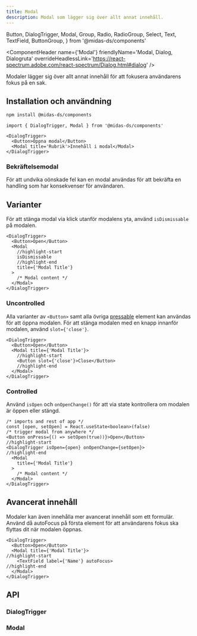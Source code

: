 ```yaml
---
title: Modal
description: Modal som lägger sig över allt annat innehåll.
---
```


  Button,
  DialogTrigger,
  Modal,
  Group,
  Radio,
  RadioGroup,
  Select,
  Text,
  TextField,
  ButtonGroup,
} from '@midas-ds/components'

<ComponentHeader
  name={'Modal'}
  friendlyName='Modal, Dialog, Dialogruta'
  overrideHeadlessLink='https://react-spectrum.adobe.com/react-spectrum/Dialog.html#dialog'
/>

Modaler lägger sig över allt annat innehåll för att fokusera användarens fokus på en sak.

<FormExample />

## Installation och användning

```bash npm2yarn
npm install @midas-ds/components
```

```tsx
import { DialogTrigger, Modal } from '@midas-ds/components'
```

```tsx title='Exempelkod'
<DialogTrigger>
  <Button>Öppna modal</Button>
  <Modal title='Rubrik'>Innehåll i modal</Modal>
</DialogTrigger>
```

### Bekräftelsemodal

För att undvika oönskade fel kan en modal användas för att bekräfta en handling som har konsekvenser för användaren.

<ConfirmationExample />

## Varianter

För att stänga modal via klick utanför modalens yta, använd `isDismissable` på modalen.

```tsx title='Dismissable'
<DialogTrigger>
  <Button>Open</Button>
  <Modal
    //highlight-start
    isDismissable
    //highlight-end
    title={'Modal Title'}
  >
    /* Modal content */
  </Modal>
</DialogTrigger>
```

### Uncontrolled

Alla varianter av `<Button>` samt alla övriga [pressable](https://react-spectrum.adobe.com/react-aria/Dialog.html#custom-trigger)
element kan användas för att öppna modalen. För att stänga modalen med en knapp innanför modalen, använd `slot={'close'}`.

```tsx title='Uncontrolled Modal'
<DialogTrigger>
  <Button>Open</Button>
  <Modal title={'Modal Title'}>
    //highlight-start
    <Button slot={'close'}>Close</Button>
    //highlight-end
  </Modal>
</DialogTrigger>
```

### Controlled

Använd `isOpen` och `onOpenChange()` för att via state kontrollera om modalen är öppen eller stängd.

```tsx title='Controlled Modal'
/* imports and rest of app */
const [open, setOpen] = React.useState<boolean>(false)
/* trigger modal from anywhere */
<Button onPress={() => setOpen(true))}>Open</Button>
//highlight-start
<DialogTrigger isOpen={open} onOpenChange={setOpen}>
//highlight-end
  <Modal
    title={'Modal Title'}
  >
    /* Modal content */
  </Modal>
</DialogTrigger>
```

## Avancerat innehåll

Modaler kan även innehålla mer avancerat innehåll som ett formulär. Använd då autoFocus på första element för att användarens fokus ska flyttas dit när modalen öppnas.

```tsx title=AutoFocus
<DialogTrigger>
  <Button>Open</Button>
  <Modal title={'Modal Title'}>
//highlight-start
    <TextField label={'Name'} autoFocus>
//highlight-end
  </Modal>
</DialogTrigger>
```

## API

### DialogTrigger

<PropTable name='DialogTrigger' />

### Modal

<PropTable name='Modal' />
